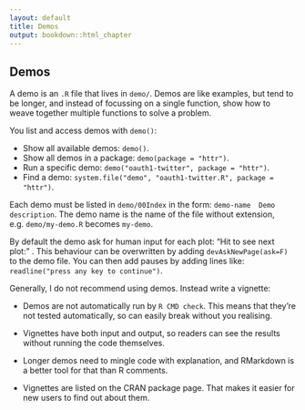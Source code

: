 ```yaml
---
layout: default
title: Demos
output: bookdown::html_chapter
---
```


## Demos {#demo}

A demo is an `.R` file that lives in `demo/`. Demos are like examples, but tend to be longer, and instead of focussing on a single function, show how to weave together multiple functions to solve a problem.

You list and access demos with `demo()`:

* Show all available demos: `demo()`.
* Show all demos in a package: `demo(package = "httr")`.
* Run a specific demo: `demo("oauth1-twitter", package = "httr")`.
* Find a demo: `system.file("demo", "oauth1-twitter.R", package = "httr")`.

Each demo must be listed in `demo/00Index` in the form: `demo-name  Demo description`. The demo name is the name of the file without extension, e.g. `demo/my-demo.R` becomes `my-demo`.

By default the demo ask for human input for each plot: "Hit <Return> to see next plot: " . 
This behaviour can be overwritten by adding `devAskNewPage(ask=F)` to the demo file.
You can then add pauses by adding lines like: `readline("press any key to continue")`.


Generally, I do not recommend using demos. Instead write a vignette:

* Demos are not automatically run by `R CMD check`. This means that they're
  not tested automatically, so can easily break without you realising.

* Vignettes have both input and output, so readers can see the results 
  without running the code themselves.

* Longer demos need to mingle code with explanation, and RMarkdown is a better
  tool for that than R comments.

* Vignettes are listed on the CRAN package page. That makes it easier for 
  new users to find out about them.
